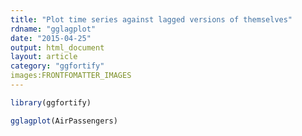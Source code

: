 ```yaml
---
title: "Plot time series against lagged versions of themselves"
rdname: "gglagplot"
date: "2015-04-25"
output: html_document
layout: article
category: "ggfortify"
images:FRONTFOMATTER_IMAGES
---
```


```r
library(ggfortify)
```

```r
gglagplot(AirPassengers)



```